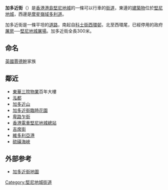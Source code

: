 {{unreferenced|time=2015-01-06T13:54:17+00:00}}
{{Infobox Hong Kong Road
|   中文街道名稱    =  加多近街
|   英文街道名稱    =  Cadogan Street
|   圖片        =  File:HK Kennedy Town Cadogan Street Tram Bus Taxi.JPG
|   圖片說明    =  加多近街之南望，圖中是百年大廈2幢，右方背景是[[摩星嶺|摩星嶺]]
|   路段總長度  =  0.27
|   車速限制    =  50
|   行車線數量  =  雙線單程
|   所在地區    =  [[中西區_(香港)|中西區]][[堅尼地城|堅尼地城]]
|   起點        =  [[科士街|科士街]]
|   終點        =  [[堅彌地城新海旁|堅彌地城新海旁]]
|   通車日期    =
}}

'''加多近街'''（{{lang-en|Cadogan Street}}）是[[香港|香港]][[香港島|港島]][[堅尼地城|堅尼地城]]的一條可以行車的[[街道|街道]]，東邊的[[建築物|建築物]]位於[[堅尼地城|堅尼地城]]，西邊是[[摩星嶺|摩星嶺]][[域多利道|域多利道]]。

加多近街是一條平坦的[[道路|道路]]，南起自[[科士街|科士街]][[西環邨|西環邨]]，北至西環尾，已經停用的政府[[屠房|屠房]]──[[堅尼地城屠場|堅尼地城屠場]]。加多近街全長300米。

== 命名 ==
[[英國|英國]][[賈德幹|賈德幹]]家族

==鄰近==
* [[東華三院|東華三院]][[房地產|物業]]百年大樓
* [[泓都|泓都]]
* [[加多近山|加多近山]]
* [[加多近街臨時花園|加多近街臨時花園]]
* [[卑路乍街|卑路乍街]]
* [[香港電車|香港電車]][[堅尼地城總站|堅尼地城總站]]
* [[吉席街|吉席街]]
* [[維多利亞港|維多利亞港]]
* [[硫磺海峽|硫磺海峽]]

==外部参考==
* [http://www.centamap.com/gc/centamaplocation.aspx?x=831034&y=815927&sx=831034.652&sy=815927.544&z=3 加多近街地圖]{{Wayback|url=http://www.centamap.com/gc/centamaplocation.aspx?x=831034&y=815927&sx=831034.652&sy=815927.544&z=3 |date=20070929122349 }}

[[Category:堅尼地城街道|Category:堅尼地城街道]]